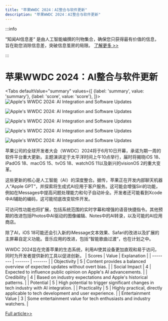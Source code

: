 ```yaml
---
title: "苹果WWDC 2024：AI整合与软件更新"
description: "苹果WWDC 2024：AI整合与软件更新"
---
```



:::info

“知闻AI信息差“ 是由人工智能编撰的刊物集合，确保您只获得最有价值的信息，旨在助您消除信息差，突破信息茧房的局限。  [了解更多 >>](/)

:::

# 苹果WWDC 2024：AI整合与软件更新


<Tabs
	defaultValue="summary"
	values={[
	{label: 'summary', value: 'summary'},
	{label: 'score', value: 'score'},
]}>
<TabItem value="summary">
<img
  src="https://image.informedainews.com/2024/06/06/AI-wV6-1717673902-0.jpg"
  alt="Apple's WWDC 2024: AI Integration and Software Updates"
/>

<img
  src="https://image.informedainews.com/2024/06/06/AI-ZL7-1717673902-1.jpg"
  alt="Apple's WWDC 2024: AI Integration and Software Updates"
/>

<img
  src="https://image.informedainews.com/2024/06/06/AI-cmh-1717673902-2.jpg"
  alt="Apple's WWDC 2024: AI Integration and Software Updates"
/>

<img
  src="https://image.informedainews.com/2024/06/06/AI-Cae-1717673902-3.jpg"
  alt="Apple's WWDC 2024: AI Integration and Software Updates"
/>

<img
  src="https://image.informedainews.com/2024/06/06/AI-eDq-1717673902-4.jpg"
  alt="Apple's WWDC 2024: AI Integration and Software Updates"
/>



苹果公司的全球开发者大会（WWDC）2024将于6月10日开幕，承诺为期一周的软件平台重大更新。主题演讲定于太平洋时间上午10点举行，届时将揭晓iOS 18、iPadOS 18、macOS 15、tvOS 18、watchOS 11以及新兴的visionOS 2的重大变革。

这些更新的核心是人工智能（AI）的深度整合。据传，苹果正在开发内部聊天机器人“Apple GPT”，并探索将生成式AI应用于客户服务。这可能会增强Siri的功能，例如在Messages中提高问题处理能力和句子自动补全。开发者还可能看到Xcode中AI辅助的编码，这可能彻底改变软件开发。

可访问性功能也将扩展，包括系统范围的实时字幕和增强的语音快捷指令。其他预期的改进包括Photos中AI驱动的图像编辑、Notes中的AI转录，以及可能的AI应用商店。

除了AI，iOS 18可能还会引入新的iMessage文本效果、Safari的改进以及扩展的主屏幕自定义功能。音乐应用的改进，包括“智能歌曲过渡”，也在计划之中。

WWDC 2024旨在完善苹果的生态系统，利用AI使其设备更加直观和易于访问，同时为开发者提供新的工具以促进创新。
</TabItem>
<TabItem value="score">
	| Scores     | Value   | Explanation |
	| -------- | ------- | ------- |
	| Objectivity  | 5    | Content provides a balanced overview of expected updates without overt bias.    |
	| Social Impact | 4     | Expected to influence public opinion on Apple's AI advancements.    |
	| Credibility    | 4    | Based on industry expectations and Apple's historical patterns.    |
	| Potential    | 5    | High potential to trigger significant changes in tech industry with AI integration.    |
	| Practicality    | 5    | Highly practical, directly applicable to tech development and user experience.    |
	| Entertainment Value    | 3    | Some entertainment value for tech enthusiasts and industry watchers.    |
</TabItem>
</Tabs>

[Full article>>](https://appleinsider.com/articles/24/06/05/what-to-expect-from-wwdc-2024s-week-of-updates)
